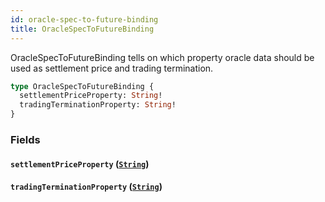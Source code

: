 ```yaml
---
id: oracle-spec-to-future-binding
title: OracleSpecToFutureBinding
---
```



OracleSpecToFutureBinding tells on which property oracle data should be
used as settlement price and trading termination.

```graphql
type OracleSpecToFutureBinding {
  settlementPriceProperty: String!
  tradingTerminationProperty: String!
}
```


### Fields

#### `settlementPriceProperty` ([`String`](/docs/mainnet/graphql/scalars/string))




#### `tradingTerminationProperty` ([`String`](/docs/mainnet/graphql/scalars/string))






